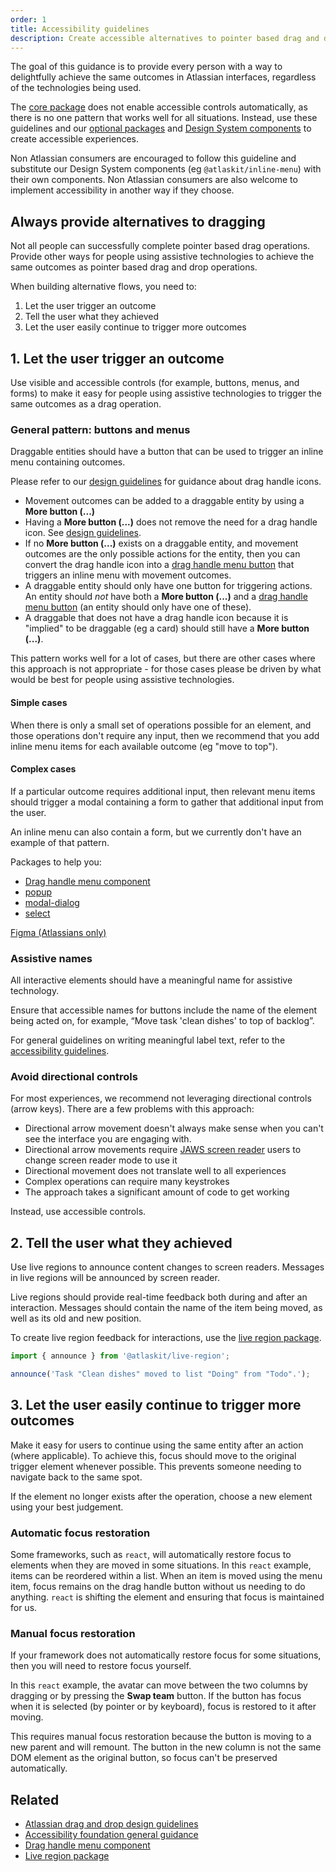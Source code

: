 ```yaml
---
order: 1
title: Accessibility guidelines
description: Create accessible alternatives to pointer based drag and drop
---
```



The goal of this guidance is to provide every person with a way to delightfully achieve the same
outcomes in Atlassian interfaces, regardless of the technologies being used.

The [core package](/components/pragmatic-drag-and-drop/core-package) does not enable accessible
controls automatically, as there is no one pattern that works well for all situations. Instead, use
these guidelines and our [optional packages](/components/pragmatic-drag-and-drop/optional-packages)
and [Design System components](/components) to create accessible experiences.

Non Atlassian consumers are encouraged to follow this guideline and substitute our Design System
components (eg `@atlaskit/inline-menu`) with their own components. Non Atlassian consumers are also
welcome to implement accessibility in another way if they choose.

## Always provide alternatives to dragging

Not all people can successfully complete pointer based drag operations. Provide other ways for
people using assistive technologies to achieve the same outcomes as pointer based drag and drop
operations.

When building alternative flows, you need to:

1. Let the user trigger an outcome
2. Tell the user what they achieved
3. Let the user easily continue to trigger more outcomes

## 1. Let the user trigger an outcome

Use visible and accessible controls (for example, buttons, menus, and forms) to make it easy for
people using assistive technologies to trigger the same outcomes as a drag operation.

### General pattern: buttons and menus

Draggable entities should have a button that can be used to trigger an inline menu containing
outcomes.

<SectionMessage>

Please refer to our [design guidelines](/components/pragmatic-drag-and-drop/design-guidelines) for
guidance about drag handle icons.

</SectionMessage>

- Movement outcomes can be added to a draggable entity by using a **More button (...)**
- Having a **More button (...)** does not remove the need for a drag handle icon. See
  [design guidelines](/components/pragmatic-drag-and-drop/design-guidelines).
- If no **More button (...)** exists on a draggable entity, and movement outcomes are the only
  possible actions for the entity, then you can convert the drag handle icon into a
  [drag handle menu button](/components/pragmatic-drag-and-drop/optional-packages/react-accessibility)
  that triggers an inline menu with movement outcomes.
- A draggable entity should only have one button for triggering actions. An entity should _not_ have
  both a **More button (...)** and a
  [drag handle menu button](/components/pragmatic-drag-and-drop/optional-packages/react-accessibility)
  (an entity should only have one of these).
- A draggable that does not have a drag handle icon because it is "implied" to be draggable (eg a
  card) should still have a **More button (...)**.

<Example Component={ActionMenuVariants} appearance="showcase-only" />

This pattern works well for a lot of cases, but there are other cases where this approach is not
appropriate - for those cases please be driven by what would be best for people using assistive
technologies.

#### Simple cases

When there is only a small set of operations possible for an element, and those operations don't
require any input, then we recommend that you add inline menu items for each available outcome (eg
"move to top").

<Example Component={ListExample} appearance="showcase-only" />

#### Complex cases

If a particular outcome requires additional input, then relevant menu items should trigger a modal
containing a form to gather that additional input from the user.

<Example Component={TreeExample} appearance="showcase-only" />

<SectionMessage>
	An inline menu can also contain a form, but we currently don't have an example of that pattern.
</SectionMessage>

Packages to help you:

- [Drag handle menu component](/components/pragmatic-drag-and-drop/optional-packages/react-accessibility/drag-handle-button/examples)
- [popup](/components/popup)
- [modal-dialog](/components/modal-dialog)
- [select](/components/select)

[Figma (Atlassians only)](<https://www.figma.com/file/3E3rGPX4YHlVUP3cNyRykB/Pragmatic-Drag-%26-Drop-UI-Kit-(PDND)?type=design&node-id=38%3A5623&mode=design&t=LsTwhMGxMe6t08K3-1>)

### Assistive names

All interactive elements should have a meaningful name for assistive technology.

Ensure that accessible names for buttons include the name of the element being acted on, for
example, “Move task 'clean dishes' to top of backlog”.

For general guidelines on writing meaningful label text, refer to the
[accessibility guidelines](/foundations/accessibility/#meaningful-text).

### Avoid directional controls

For most experiences, we recommend not leveraging directional controls (arrow keys). There are a few
problems with this approach:

- Directional arrow movement doesn't always make sense when you can't see the interface you are
  engaging with.
- Directional arrow movements require
  [JAWS screen reader](https://www.freedomscientific.com/products/software/jaws/) users to change
  screen reader mode to use it
- Directional movement does not translate well to all experiences
- Complex operations can require many keystrokes
- The approach takes a significant amount of code to get working

Instead, use accessible controls.

## 2. Tell the user what they achieved

Use live regions to announce content changes to screen readers. Messages in live regions will be
announced by screen reader.

Live regions should provide real-time feedback both during and after an interaction. Messages should
contain the name of the item being moved, as well as its old and new position.

To create live region feedback for interactions, use the
[live region package](/components/pragmatic-drag-and-drop/optional-packages/live-region).

```ts
import { announce } from '@atlaskit/live-region';

announce('Task "Clean dishes" moved to list "Doing" from "Todo".');
```

## 3. Let the user easily continue to trigger more outcomes

Make it easy for users to continue using the same entity after an action (where applicable). To
achieve this, focus should move to the original trigger element whenever possible. This prevents
someone needing to navigate back to the same spot.

If the element no longer exists after the operation, choose a new element using your best judgement.

### Automatic focus restoration

Some frameworks, such as `react`, will automatically restore focus to elements when they are moved
in some situations. In this `react` example, items can be reordered within a list. When an item is
moved using the menu item, focus remains on the drag handle button without us needing to do
anything. `react` is shifting the element and ensuring that focus is maintained for us.

<Example Component={ListExample} appearance="showcase-only" />

### Manual focus restoration

If your framework does not automatically restore focus for some situations, then you will need to
restore focus yourself.

In this `react` example, the avatar can move between the two columns by dragging or by pressing the
**Swap team** button. If the button has focus when it is selected (by pointer or by keyboard), focus
is restored to it after moving.

This requires manual focus restoration because the button is moving to a new parent and will
remount. The button in the new column is not the same DOM element as the original button, so focus
can't be preserved automatically.

<Example Component={ManualFocusRestorationExample} appearance="showcase-only" />

## Related

- [Atlassian drag and drop design guidelines](/components/pragmatic-drag-and-drop/design-guidelines)
- [Accessibility foundation general guidance](/foundations/accessibility/#meaningful-text)
- [Drag handle menu component](/components/pragmatic-drag-and-drop/optional-packages/react-accessibility/drag-handle-button/examples)
- [Live region package](/components/pragmatic-drag-and-drop/optional-packages/live-region)
